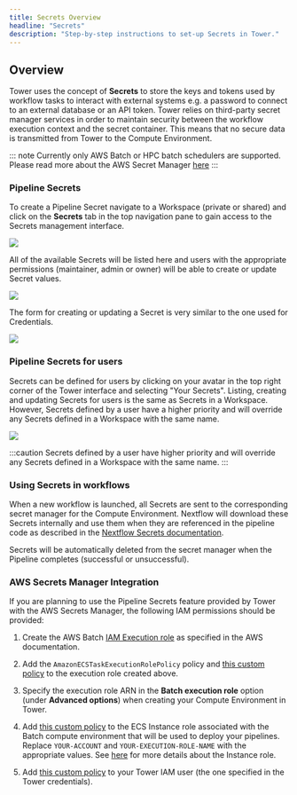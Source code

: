 ```yaml
---
title: Secrets Overview
headline: "Secrets"
description: "Step-by-step instructions to set-up Secrets in Tower."
---
```


## Overview

Tower uses the concept of **Secrets** to store the keys and tokens used by workflow tasks to interact with external systems e.g. a password to connect to an external database or an API token. Tower relies on third-party secret manager services in order to maintain security between the workflow execution context and the secret container. This means that no secure data is transmitted from Tower to the Compute Environment.

::: note
Currently only AWS Batch or HPC batch schedulers are supported. Please read more about the AWS Secret Manager [here](https://docs.aws.amazon.com/secretsmanager/index.html)
:::

### Pipeline Secrets

To create a Pipeline Secret navigate to a Workspace (private or shared) and click on the **Secrets** tab in the top navigation pane to gain access to the Secrets management interface.

![](./_images/workspace_secrets_and_credentials.png)

All of the available Secrets will be listed here and users with the appropriate permissions (maintainer, admin or owner) will be able to create or update Secret values.

![](./_images/secrets_list.png)

The form for creating or updating a Secret is very similar to the one used for Credentials.

![](./_images/secrets_creation_form.png)

### Pipeline Secrets for users

Secrets can be defined for users by clicking on your avatar in the top right corner of the Tower interface and selecting "Your Secrets". Listing, creating and updating Secrets for users is the same as Secrets in a Workspace. However, Secrets defined by a user have a higher priority and will override any Secrets defined in a Workspace with the same name.

![](./_images/personal_secrets_and_and_credentials.png)

:::caution
Secrets defined by a user have higher priority and will override any Secrets defined in a Workspace with the same name.
:::

### Using Secrets in workflows

When a new workflow is launched, all Secrets are sent to the corresponding secret manager for the Compute Environment. Nextflow will download these Secrets internally and use them when they are referenced in the pipeline code as described in the [Nextflow Secrets documentation](https://www.nextflow.io/docs/edge/secrets.html#process-secrets).

Secrets will be automatically deleted from the secret manager when the Pipeline completes (successful or unsuccessful).

### AWS Secrets Manager Integration

If you are planning to use the Pipeline Secrets feature provided by Tower with the AWS Secrets Manager, the following IAM permissions should be provided:

1.  Create the AWS Batch [IAM Execution role](https://docs.aws.amazon.com/batch/latest/userguide/execution-IAM-role.html#create-execution-role) as specified in the AWS documentation.

1.  Add the `AmazonECSTaskExecutionRolePolicy` policy and [this custom policy](../_templates/aws-batch/secrets-policy-execution-role.json) to the execution role created above.

1.  Specify the execution role ARN in the **Batch execution role** option (under **Advanced options**) when creating your Compute Environment in Tower.

1.  Add [this custom policy](../_templates/aws-batch/secrets-policy-instance-role.json) to the ECS Instance role associated with the Batch compute environment that will be used to deploy your pipelines. Replace `YOUR-ACCOUNT` and `YOUR-EXECUTION-ROLE-NAME` with the appropriate values. See [here](https://docs.aws.amazon.com/batch/latest/userguide/instance_IAM_role.html) for more details about the Instance role.

1.  Add [this custom policy](../_templates/aws-batch/secrets-policy-account.json) to your Tower IAM user (the one specified in the Tower credentials).
